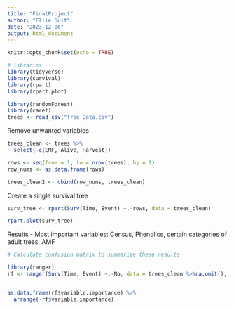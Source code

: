 ```yaml
---
title: "FinalProject"
author: "Ellie Suit"
date: "2023-12-06"
output: html_document
---
```


```r
knitr::opts_chunk$set(echo = TRUE)
```

```r
# libraries 
library(tidyverse)
library(survival)
library(rpart)
library(rpart.plot)
```


```r
library(randomForest)
library(caret)
trees <- read_csv("Tree_Data.csv")
```

Remove unwanted variables
```r
trees_clean <- trees %>%
  select(-c(EMF, Alive, Harvest))

rows <- seq(from = 1, to = nrow(trees), by = 1)
row_nums <- as.data.frame(rows)

trees_clean2 <- cbind(row_nums, trees_clean)
```

Create a single survival tree

```r
surv_tree <- rpart(Surv(Time, Event) ~.-rows, data = trees_clean)

rpart.plot(surv_tree)
```

Results
- Most important variables: Census, Phenolics, certain categories of adult trees, AMF
```r
# Calculate confusion matrix to summarize these results


```


```r
library(ranger)
rf <- ranger(Surv(Time, Event) ~.-No, data = trees_clean %>%na.omit(), importance = 'impurity')


as.data.frame(rf$variable.importance) %>%
  arrange(-rf$variable.importance)


```










